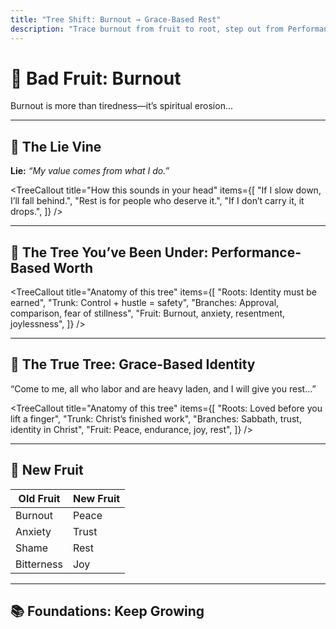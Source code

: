 ```yaml
---
title: "Tree Shift: Burnout → Grace-Based Rest"
description: "Trace burnout from fruit to root, step out from Performance, and be grafted into Grace."
---
```



# 🍋 Bad Fruit: Burnout
Burnout is more than tiredness—it’s spiritual erosion...

<CTA title="Trace the tree" description="We’re not here to shame you..." buttonText="Start" href="#lie" />

---

## 🌿 The Lie Vine
**Lie:** _“My value comes from what I do.”_

<TreeCallout title="How this sounds in your head" items={[
  "If I slow down, I’ll fall behind.",
  "Rest is for people who deserve it.",
  "If I don’t carry it, it drops.",
]} />

<CTA title="See the tree you’re under" buttonText="Show me" href="#old-tree" />

---

## 🌲 The Tree You’ve Been Under: **Performance-Based Worth**
<TreeCallout title="Anatomy of this tree" items={[
  "Roots: Identity must be earned",
  "Trunk: Control + hustle = safety",
  "Branches: Approval, comparison, fear of stillness",
  "Fruit: Burnout, anxiety, resentment, joylessness",
]} />

<CTA title="Step out from the old tree" buttonText="I’m ready" href="#new-tree" />

---

## 🌴 The True Tree: **Grace-Based Identity**
<Scripture refText="Matthew 11:28–30">
“Come to me, all who labor and are heavy laden, and I will give you rest…”
</Scripture>

<TreeCallout title="Anatomy of this tree" items={[
  "Roots: Loved before you lift a finger",
  "Trunk: Christ’s finished work",
  "Branches: Sabbath, trust, identity in Christ",
  "Fruit: Peace, endurance, joy, rest",
]} />

<CTA variant="canon" title="Abide, don’t strive" description="Rest isn’t a reward..." buttonText="See the fruit" href="#new-fruit" />

---

## 🍇 New Fruit
| Old Fruit | New Fruit |
|---|---|
| Burnout | Peace |
| Anxiety | Trust |
| Shame | Rest |
| Bitterness | Joy |

<CTA title="Stay in this tree" description="Formation happens over time..." buttonText="Next steps" href="#foundations" />

---

## 📚 Foundations: Keep Growing
  <CTA variant="canon" title="Canon Note: Rest That Can’t Be Earned" href="/canon_notes/rest-that-cant-be-earned" buttonText="Read Canon Note" />
  <CTA variant="compass" title="Compass Point: Hustle Culture Is a Prosperity Gospel for Atheists" href="/compass_points/hustle-culture-prosperity" buttonText="Read Compass Point" />
  <CTA variant="pillar" title="Pillar: The Roots of Performance" href="/pillars/roots-of-performance" buttonText="Read Pillar" />